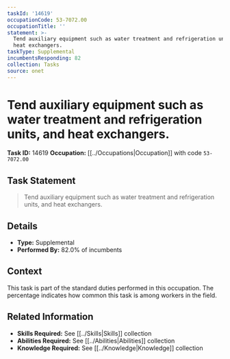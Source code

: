 ```yaml
---
taskId: '14619'
occupationCode: 53-7072.00
occupationTitle: ''
statement: >-
  Tend auxiliary equipment such as water treatment and refrigeration units, and
  heat exchangers.
taskType: Supplemental
incumbentsResponding: 82
collection: Tasks
source: onet
---
```

# Tend auxiliary equipment such as water treatment and refrigeration units, and heat exchangers.

**Task ID:** 14619
**Occupation:** [[../Occupations|Occupation]] with code `53-7072.00`

## Task Statement

> Tend auxiliary equipment such as water treatment and refrigeration units, and heat exchangers.

## Details

- **Type:** Supplemental
- **Performed By:** 82.0% of incumbents

## Context

This task is part of the standard duties performed in this occupation. The percentage indicates how common this task is among workers in the field.

## Related Information

- **Skills Required:** See [[../Skills|Skills]] collection
- **Abilities Required:** See [[../Abilities|Abilities]] collection
- **Knowledge Required:** See [[../Knowledge|Knowledge]] collection
